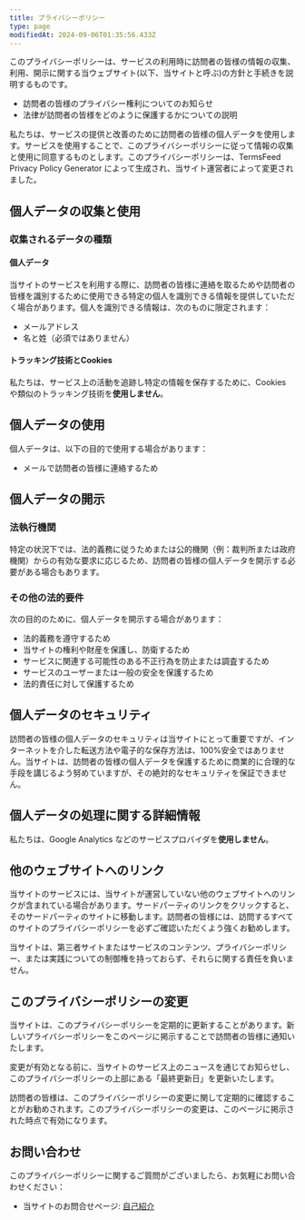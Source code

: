 ```yaml
---
title: プライバシーポリシー
type: page
modifiedAt: 2024-09-06T01:35:56.433Z
---
```


このプライバシーポリシーは、サービスの利用時に訪問者の皆様の情報の収集、利用、開示に関する当ウェブサイト(以下、当サイトと呼ぶ)の方針と手続きを説明するものです。

- 訪問者の皆様のプライバシー権利についてのお知らせ
- 法律が訪問者の皆様をどのように保護するかについての説明

私たちは、サービスの提供と改善のために訪問者の皆様の個人データを使用します。サービスを使用することで、このプライバシーポリシーに従って情報の収集と使用に同意するものとします。このプライバシーポリシーは、TermsFeed Privacy Policy Generator によって生成され、当サイト運営者によって変更されました。

## 個人データの収集と使用

### 収集されるデータの種類

#### 個人データ

当サイトのサービスを利用する際に、訪問者の皆様に連絡を取るためや訪問者の皆様を識別するために使用できる特定の個人を識別できる情報を提供していただく場合があります。個人を識別できる情報は、次のものに限定されます：

- メールアドレス
- 名と姓（必須ではありません）

#### トラッキング技術とCookies

私たちは、サービス上の活動を追跡し特定の情報を保存するために、Cookies や類似のトラッキング技術を**使用しません**。

## 個人データの使用

個人データは、以下の目的で使用する場合があります：

- メールで訪問者の皆様に連絡するため

## 個人データの開示

### 法執行機関

特定の状況下では、法的義務に従うためまたは公的機関（例：裁判所または政府機関）からの有効な要求に応じるため、訪問者の皆様の個人データを開示する必要がある場合もあります。

### その他の法的要件

次の目的のために、個人データを開示する場合があります：

- 法的義務を遵守するため
- 当サイトの権利や財産を保護し、防衛するため
- サービスに関連する可能性のある不正行為を防止または調査するため
- サービスのユーザーまたは一般の安全を保護するため
- 法的責任に対して保護するため

## 個人データのセキュリティ

訪問者の皆様の個人データのセキュリティは当サイトにとって重要ですが、インターネットを介した転送方法や電子的な保存方法は、100%安全ではありません。当サイトは、訪問者の皆様の個人データを保護するために商業的に合理的な手段を講じるよう努めていますが、その絶対的なセキュリティを保証できません。

## 個人データの処理に関する詳細情報

私たちは、Google Analytics などのサービスプロバイダを**使用しません**。

## 他のウェブサイトへのリンク

当サイトのサービスには、当サイトが運営していない他のウェブサイトへのリンクが含まれている場合があります。サードパーティのリンクをクリックすると、そのサードパーティのサイトに移動します。訪問者の皆様には、訪問するすべてのサイトのプライバシーポリシーを必ずご確認いただくよう強くお勧めします。

当サイトは、第三者サイトまたはサービスのコンテンツ、プライバシーポリシー、または実践についての制御権を持っておらず、それらに関する責任を負いません。

## このプライバシーポリシーの変更

当サイトは、このプライバシーポリシーを定期的に更新することがあります。新しいプライバシーポリシーをこのページに掲示することで訪問者の皆様に通知いたします。

変更が有効となる前に、当サイトのサービス上のニュースを通じてお知らせし、このプライバシーポリシーの上部にある「最終更新日」を更新いたします。

訪問者の皆様は、このプライバシーポリシーの変更に関して定期的に確認することがお勧めされます。このプライバシーポリシーの変更は、このページに掲示された時点で有効になります。

## お問い合わせ

このプライバシーポリシーに関するご質問がございましたら、お気軽にお問い合わせください：

- 当サイトのお問合せページ: [自己紹介](https://younagi.dev/ja/about/)
